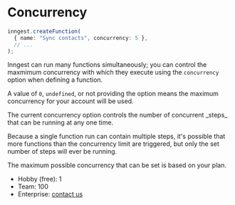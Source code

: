 # Concurrency

```ts
inngest.createFunction(
  { name: "Sync contacts", concurrency: 5 },
  // ...
);
```

Inngest can run many functions simultaneously; you can control the maxmimum concurrency with which they execute using the `concurrency` option when defining a function.

A value of `0`, `undefined`, or not providing the option means the maximum concurrency for your account will be used.

<Callout>
The current concurrency option controls the number of concurrent _steps_ that can be running at any one time.

Because a single function run can contain multiple steps, it's possible that more functions than the concurrency limit are triggered, but only the set number of steps will ever be running.
</Callout>

The maximum possible concurrency that can be set is based on your plan.

- Hobby (free): 1
- Team: 100
- Enterprise: [contact us](/contact?ref=pricing-advanced)
